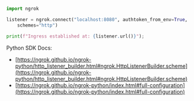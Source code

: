 ```python
import ngrok

listener = ngrok.connect("localhost:8080", authtoken_from_env=True,
    schemes="http")

print(f"Ingress established at: {listener.url()}");
```

Python SDK Docs:

- [https://ngrok.github.io/ngrok-python/http_listener_builder.html#ngrok.HttpListenerBuilder.scheme](https://ngrok.github.io/ngrok-python/http_listener_builder.html#ngrok.HttpListenerBuilder.scheme)
- [https://ngrok.github.io/ngrok-python/index.html#full-configuration](https://ngrok.github.io/ngrok-python/index.html#full-configuration)
